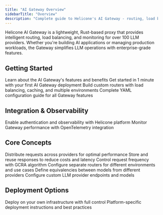 ```yaml
---
title: "AI Gateway Overview"
sidebarTitle: "Overview"
description: "Complete guide to Helicone's AI Gateway - routing, load balancing, and monitoring for 100+ LLM providers"
---
```


Helicone AI Gateway is a lightweight, Rust-based proxy that provides intelligent routing, load balancing, and monitoring for over 100 LLM providers. Whether you're building AI applications or managing production workloads, the Gateway simplifies LLM operations with enterprise-grade features.

## Getting Started

<CardGroup cols={2}>
<Card title="Introduction" icon="book-open" href="/ai-gateway/introduction">
  Learn about the AI Gateway's features and benefits
</Card>
<Card title="Quickstart" icon="rocket" href="/ai-gateway/quickstart">
  Get started in 1 minute with your first AI Gateway deployment
</Card>
<Card title="Create Your First Router" icon="route" href="/ai-gateway/router-quickstart">
  Build custom routers with load balancing, caching, and multiple environments
</Card>
<Card title="Configuration Reference" icon="gear" href="/ai-gateway/config">
  Complete YAML configuration guide for all Gateway features
</Card>
</CardGroup>

## Integration & Observability

<CardGroup cols={2}>
<Card title="Helicone Integration" icon="chart-line" href="/ai-gateway/helicone-integration">
  Enable authentication and observability with Helicone platform
</Card>
<Card title="Application Health" icon="heart-pulse" href="/ai-gateway/debugging/telemetry">
  Monitor Gateway performance with OpenTelemetry integration
</Card>
</CardGroup>

## Core Concepts

<CardGroup cols={3}>
<Card title="Load Balancing" icon="scale-balanced" href="/ai-gateway/concepts/loadbalancing">
  Distribute requests across providers for optimal performance
</Card>
<Card title="Caching" icon="database" href="/ai-gateway/concepts/caching">
  Store and reuse responses to reduce costs and latency
</Card>
<Card title="Rate Limiting" icon="gauge-high" href="/ai-gateway/concepts/rate-limiting">
  Control request frequency with GCRA algorithm
</Card>
<Card title="Multiple Routers" icon="server" href="/ai-gateway/concepts/multi-router">
  Configure separate routers for different environments and use cases
</Card>
<Card title="Model Mapping" icon="arrows-left-right" href="/ai-gateway/concepts/model-mapping">
  Define equivalencies between models from different providers
</Card>
<Card title="Providers" icon="server-cog" href="/ai-gateway/concepts/providers">
  Configure custom LLM provider endpoints and models
</Card>
</CardGroup>

## Deployment Options

<CardGroup cols={2}>
<Card title="Self-hosted Deployment" icon="server" href="/ai-gateway/self-host">
  Deploy on your own infrastructure with full control
</Card>
<Card title="Deployment Guides" icon="book" href="/ai-gateway/deployment">
  Platform-specific deployment instructions and best practices
</Card>
</CardGroup>

